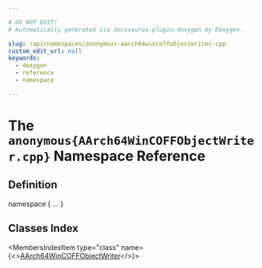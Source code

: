 ```yaml
---

# DO NOT EDIT!
# Automatically generated via docusaurus-plugin-doxygen by Doxygen.

slug: /api/namespaces/anonymous-aarch64wincoffobjectwriter-cpp-
custom_edit_url: null
keywords:
  - doxygen
  - reference
  - namespace

---
```





# The `anonymous{AArch64WinCOFFObjectWriter.cpp}` Namespace Reference

<DoxygenPage pluginConfig={pluginConfig}>



## Definition

<CodeBlock>namespace &#123; ... &#125;</CodeBlock>

## Classes Index

<MembersIndex>

<MembersIndexItem
  type="class"
  name={<><a href="/docs/api/classes/anonymous-namespace-aarch64wincoffobjectwriter-cpp-/aarch64wincoffobjectwriter">AArch64WinCOFFObjectWriter</a></>}>
</MembersIndexItem>

</MembersIndex>


</DoxygenPage>
